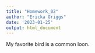 ```yaml
---
title: "Homework_02"
author: "Ericka Griggs"
date: '2023-01-25'
output: html_document
---
```

My favorite bird is a common loon.